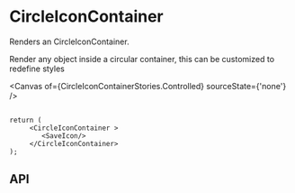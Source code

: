 
<Meta of={CircleIconContainerStories} />

# CircleIconContainer
Renders an CircleIconContainer.

Render any object inside a circular container, this can be customized to redefine styles

<Canvas of={CircleIconContainerStories.Controlled} sourceState={'none'} />

```tsx

return (
     <CircleIconContainer >
        <SaveIcon/>
     </CircleIconContainer>
);
```

## API

<ArgTypes of={CircleIconContainerStories} />

